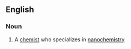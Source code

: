 ==English==

===Noun===
{{en-noun}}

# {{context|chemistry}} A [[chemist]] who specializes in [[nanochemistry]]